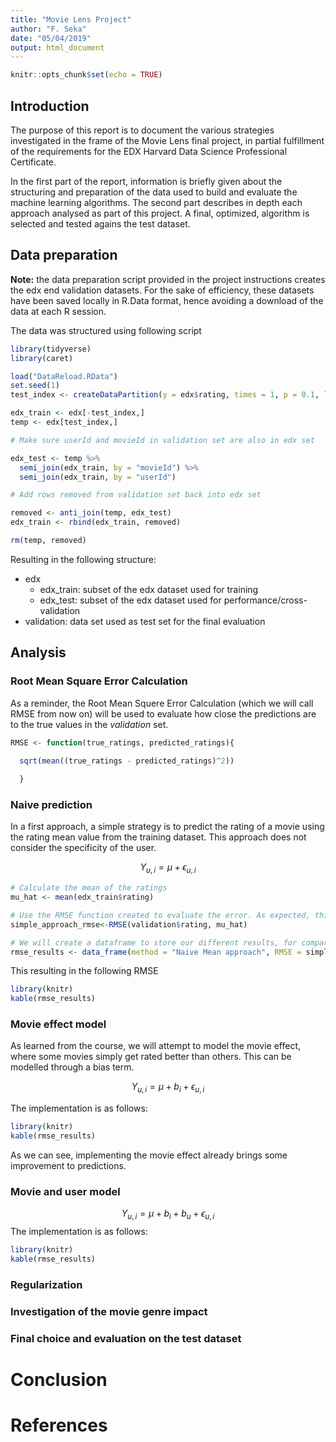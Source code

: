 ```yaml
---
title: "Movie Lens Project"
author: "F. Seka"
date: "05/04/2019"
output: html_document
---
```


```r
knitr::opts_chunk$set(echo = TRUE)
```

## Introduction

The purpose of this report is to document the various strategies investigated in the frame of the Movie Lens final project, in partial fulfillment of the requirements for the EDX Harvard Data Science Professional Certificate.

In the first part of the report, information is briefly given about the structuring and preparation of the data used to build and evaluate the machine learning algorithms. The second part describes in depth each approach analysed as part of this project. A final, optimized, algorithm is selected and tested agains the test dataset.

## Data preparation

**Note:** the data preparation script provided in the project instructions creates the edx end validation datasets. For the sake of efficiency, these datasets have been saved locally in R.Data format, hence avoiding a download of the data at each R session.

The data was structured using following script

```r
library(tidyverse)
library(caret)

load("DataReload.RData")
set.seed(1)
test_index <- createDataPartition(y = edx$rating, times = 1, p = 0.1, list = FALSE)

edx_train <- edx[-test_index,]
temp <- edx[test_index,]

# Make sure userId and movieId in validation set are also in edx set

edx_test <- temp %>% 
  semi_join(edx_train, by = "movieId") %>%
  semi_join(edx_train, by = "userId")

# Add rows removed from validation set back into edx set

removed <- anti_join(temp, edx_test)
edx_train <- rbind(edx_train, removed)

rm(temp, removed)


```

Resulting in the following structure:

* edx
    + edx_train: subset of the edx dataset used for training
    + edx_test: subset of the edx dataset used for performance/cross-validation
* validation: data set used as test set for the final evaluation


## Analysis

### Root Mean Square Error Calculation

As a reminder, the Root Mean Squere Error Calculation (which we will call RMSE from now on) will be used to evaluate how close the predictions are to the true values in the *validation* set.

```r
RMSE <- function(true_ratings, predicted_ratings){
  
  sqrt(mean((true_ratings - predicted_ratings)^2))

  }
```

### Naive prediction

In a first approach, a simple strategy is to predict the rating of a movie using the rating mean value from the training dataset. This approach does not consider the specificity of the user.

$$Y_{u,i}=\mu+\epsilon_{u,i}$$

```r

# Calculate the mean of the ratings
mu_hat <- mean(edx_train$rating)

# Use the RMSE function created to evaluate the error. As expected, this strategy will not provide the best RMSE.
simple_approach_rmse<-RMSE(validation$rating, mu_hat)

# We will create a dataframe to store our different results, for comparison purposes.
rmse_results <- data_frame(method = "Naive Mean approach", RMSE = simple_approach_rmse)

```

This resulting in the following RMSE

```r
library(knitr)
kable(rmse_results)
```

### Movie effect model

As learned from the course, we will attempt to model the movie effect, where some movies simply get rated better than others. This can be modelled through a bias term.

$$Y_{u,i}=\mu+b_i+\epsilon_{u,i}$$

The implementation is as follows:


```r
library(knitr)
kable(rmse_results)
```

As we can see, implementing the movie effect already brings some improvement to predictions.

### Movie and user model


$$Y_{u,i}=\mu+b_i+b_u+\epsilon_{u,i}$$
The implementation is as follows:


```r
library(knitr)
kable(rmse_results)
```

### Regularization
### Investigation of the movie genre impact
### Final choice and evaluation on the test dataset

# Conclusion

# References
